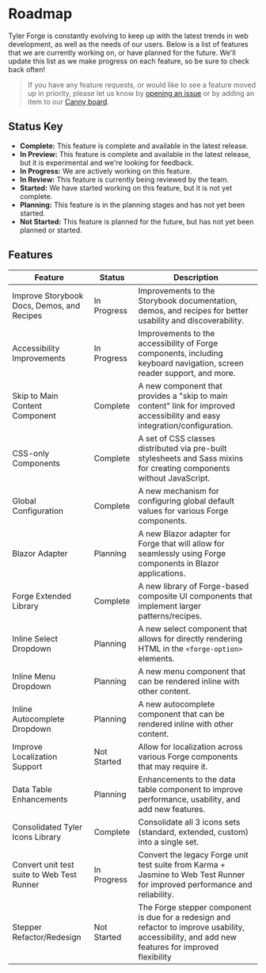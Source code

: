 
<Meta title="About/Roadmap" />

# Roadmap

Tyler Forge is constantly evolving to keep up with the latest trends in web development, as well as the needs of our users. Below is a
list of features that we are currently working on, or have planned for the future. We'll update this list as we make progress on each
feature, so be sure to check back often!

> If you have any feature requests, or would like to see a feature moved up in priority, please let us know by [opening an issue][1]
> or by adding an item to our [Canny board][2].

## Status Key

- **Complete:** This feature is complete and available in the latest release.
- **In Preview:** This feature is complete and available in the latest release, but it is experimental and we're looking for feedback.
- **In Progress:** We are actively working on this feature.
- **In Review:** This feature is currently being reviewed by the team.
- **Started:** We have started working on this feature, but it is not yet complete.
- **Planning:** This feature is in the planning stages and has not yet been started.
- **Not Started:** This feature is planned for the future, but has not yet been planned or started.

## Features

| Feature                                    | Status      | Description                                                                                                                                       |
| ------------------------------------------ | ----------- | ------------------------------------------------------------------------------------------------------------------------------------------------- |
| Improve Storybook Docs, Demos, and Recipes | In Progress | Improvements to the Storybook documentation, demos, and recipes for better usability and discoverability.                                         |
| Accessibility Improvements                 | In Progress | Improvements to the accessibility of Forge components, including keyboard navigation, screen reader support, and more.                            |
| Skip to Main Content Component             | Complete    | A new component that provides a "skip to main content" link for improved accessibility and easy integration/configuration.                        |
| CSS-only Components                        | Complete    | A set of CSS classes distributed via pre-built stylesheets and Sass mixins for creating components without JavaScript.                            |
| Global Configuration                       | Complete    | A new mechanism for configuring global default values for various Forge components.                                                               |
| Blazor Adapter                             | Planning    | A new Blazor adapter for Forge that will allow for seamlessly using Forge components in Blazor applications.                                      |
| Forge Extended Library                     | Complete    | A new library of Forge-based composite UI components that implement larger patterns/recipes.                                                      |
| Inline Select Dropdown                     | Planning    | A new select component that allows for directly rendering HTML in the `<forge-option>` elements.                                                  |
| Inline Menu Dropdown                       | Planning    | A new menu component that can be rendered inline with other content.                                                                              |
| Inline Autocomplete Dropdown               | Planning    | A new autocomplete component that can be rendered inline with other content.                                                                      |
| Improve Localization Support               | Not Started | Allow for localization across various Forge components that may require it.                                                                       |
| Data Table Enhancements                    | Planning    | Enhancements to the data table component to improve performance, usability, and add new features.                                                 |
| Consolidated Tyler Icons Library           | Complete    | Consolidate all 3 icons sets (standard, extended, custom) into a single set.                                                                      |
| Convert unit test suite to Web Test Runner | In Progress | Convert the legacy Forge unit test suite from Karma + Jasmine to Web Test Runner for improved performance and reliability.                        |
| Stepper Refactor/Redesign                  | Not Started | The Forge stepper component is due for a redesign and refactor to improve usability, accessibility, and add new features for improved flexibility |

[1]: https://github.com/tyler-technologies-oss/forge/issues
[2]: https://tylerforge.canny.io/feature-requests

<style>
  {`
table {
  width: 100%;
  border-collapse: collapse;
}

td:first-child {
  width: 250px;
}

td:first-child,
td:nth-child(2) {
  white-space: nowrap;
}
`}
</style>
